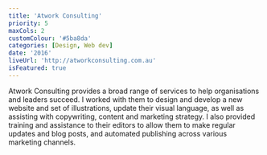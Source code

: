 ```yaml
---
title: 'Atwork Consulting'
priority: 5
maxCols: 2
customColour: '#5ba8da'
categories: [Design, Web dev]
date: '2016'
liveUrl: 'http://atworkconsulting.com.au'
isFeatured: true
---
```


Atwork Consulting provides a broad range of services to help organisations and leaders succeed. I worked with them to design and develop a new website and set of illustrations, update their visual language, as well as assisting with copywriting, content and marketing strategy. I also provided training and assistance to their editors to allow them to make regular updates and blog posts, and automated publishing across various marketing channels.
